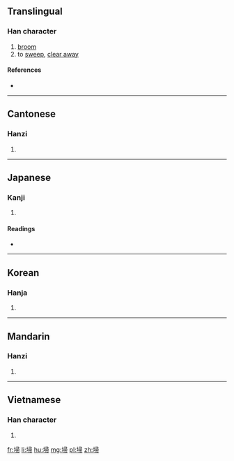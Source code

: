==Translingual==

===Han character===
{{Han char|rn=32|rad=土|as=08|sn=11|four=4712<sub>7</sub>|canj=土尸一月 (GSMB)|ids=⿰[[土]][[帚]]}}

# [[broom]]
# to [[sweep]], [[clear away]]

====References====
* {{Han ref|kx=0231.180|dkj=05202|dj=0468.100|hdz=10459.010|uh=57FD|ud=22525|bh=D4B5|bd=54453}}

----

==Cantonese==

===Hanzi===
{{yue-hanzi|jyut=sou3|y=sou3}}

# {{defn|lang=yue|sort=土08}}

----

==Japanese==

===Kanji===
{{ja-kanji|grade=|rs=土08}}

# {{defn|lang=ja|sort=土08}}

====Readings====
* {{ja-readings|on=[[そう]] (sō)|kun=[[はく]] (haku)}}

----

==Korean==

===Hanja===
{{ko-hanja|hangeul=소|rv=so|mr=so}}

# {{defn|lang=ko|sort=土08}}

----

==Mandarin==

===Hanzi===
{{cmn-hanzi|pin=[[sào]] ([[sao4]]), [[sǎo]] ([[sao3]])|wg=sao<sup>4</sup>}}

# {{defn|lang=cmn|sort=土08}}

----

==Vietnamese==

===Han character===
{{vi-hantu|tảo|rs=土08}}

# {{defn|lang=vi}}

[[fr:埽]]
[[li:埽]]
[[hu:埽]]
[[mg:埽]]
[[pl:埽]]
[[zh:埽]]